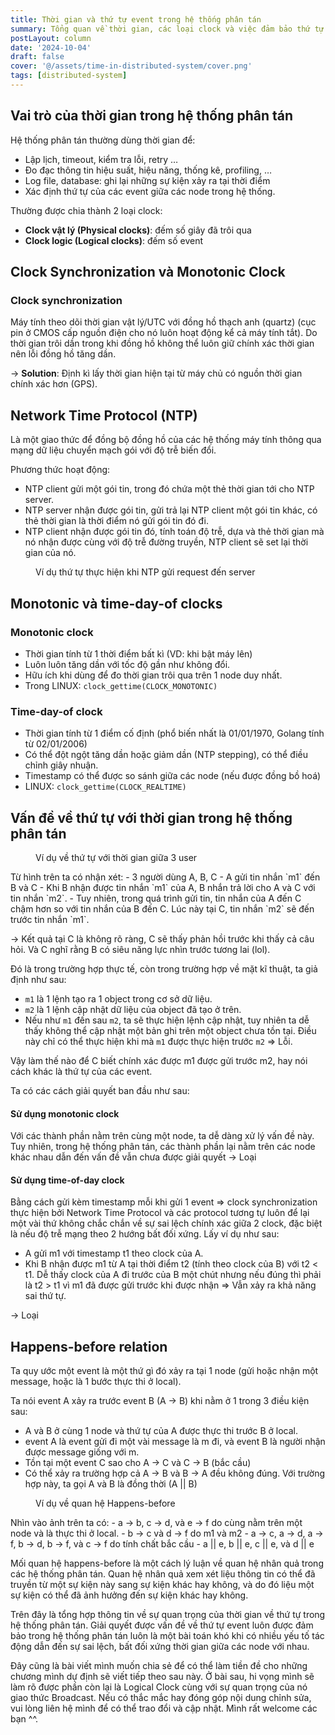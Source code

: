 ```yaml
---
title: Thời gian và thứ tự event trong hệ thống phân tán
summary: Tổng quan về thời gian, các loại clock và việc đảm bảo thứ tự trong hệ thống phân tán
postLayout: column
date: '2024-10-04'
draft: false
cover: '@/assets/time-in-distributed-system/cover.png'
tags: [distributed-system]
---
```



## Vai trò của thời gian trong hệ thống phân tán
Hệ thống phân tán thường dùng thời gian để:

- Lập lịch, timeout, kiểm tra lỗi, retry …
- Đo đạc thông tin hiệu suất, hiệu năng, thống kê, profiling, …
- Log file, database: ghi lại những sự kiện xảy ra tại thời điểm
- Xác định thứ tự của các event giữa các node trong hệ thống.

Thường được chia thành 2 loại clock:

- **Clock vật lý (Physical clocks)**: đếm số giây đã trôi qua
- **Clock logic (Logical clocks)**: đếm số event

## Clock Synchronization và Monotonic Clock
### Clock synchronization
Máy tính theo dõi thời gian vật lý/UTC với đồng hồ thạch anh (quartz) 
(cục pin ở CMOS cấp nguồn điện cho nó luôn hoạt động kể cả máy tính tắt).
Do thời gian trôi dần trong khi đồng hồ không thể luôn giữ chính xác thời gian nên lỗi đồng hồ tăng dần.

&rarr; **Solution**: Định kì lấy thời gian hiện tại từ máy chủ có nguồn thời gian chính xác hơn (GPS).

## Network Time Protocol (NTP)
Là một giao thức để đồng bộ đồng hồ của các hệ thống máy tính thông qua mạng dữ liệu chuyển mạch gói với độ trễ biến đổi.

Phương thức hoạt động:
- NTP client gửi một gói tin, trong đó chứa một thẻ thời gian tới cho NTP server.
- NTP server nhận được gói tin, gửi trả lại NTP client một gói tin khác, có thẻ thời gian là thời điểm nó gửi gói tin đó đi.
- NTP client nhận được gói tin đó, tính toán độ trễ, dựa và thẻ thời gian mà nó nhận được cùng với độ trễ đường truyền, NTP client sẽ set lại thời gian của nó.

<Figure src={ntpExample} alt="">Ví dụ thứ tự thực hiện khi NTP gửi request đến server</Figure>

## Monotonic và time-day-of clocks
### Monotonic clock
- Thời gian tính từ 1 thời điểm bất kì (VD: khi bật máy lên)
- Luôn luôn tăng dần với tốc độ gần như không đổi.
- Hữu ích khi dùng để đo thời gian trôi qua trên 1 node duy nhất.
- Trong LINUX: `clock_gettime(CLOCK_MONOTONIC)`

### Time-day-of clock
- Thời gian tính từ 1 điểm cố định (phổ biến nhất là 01/01/1970, Golang tính từ 02/01/2006)
- Có thể đột ngột tăng dần hoặc giảm dần (NTP stepping), có thể điều chỉnh giây nhuận.
- Timestamp có thể được so sánh giữa các node (nếu được đồng bồ hoá)
- LINUX: `clock_gettime(CLOCK_REALTIME)`

## Vấn đề về thứ tự với thời gian trong hệ thống phân tán
<Figure src={orderingProblem} alt="">Ví dụ về thứ tự với thời gian giữa 3 user</Figure>
Từ hình trên ta có nhận xét:
- 3 người dùng A, B, C
- A gửi tin nhắn `m1` đến B và C
- Khi B nhận được tin nhắn `m1` của A, B nhắn trả lời cho A và C với tin nhắn `m2`.
- Tuy nhiên, trong quá trình gửi tin, tin nhắn của A đến C chậm hơn so với tin nhắn của B đến C. 
Lúc này tại C, tin nhắn `m2` sẽ đến trước tin nhắn `m1`.

&rarr; Kết quả tại C là không rõ ràng, C sẽ thấy phản hồi trước khi thấy cả câu hỏi. 
Và C nghĩ rằng B có siêu năng lực nhìn trước tương lai (lol).

Đó là trong trường hợp thực tế, còn trong trường hợp về mặt kĩ thuật, ta giả định như sau:
- `m1` là 1 lệnh tạo ra 1 object trong cơ sở dữ liệu.
- `m2` là 1 lệnh cập nhật dữ liệu của object đã tạo ở trên.
- Nếu như `m1` đến sau `m2`, ta sẽ thực hiện lệnh cập nhật, tuy nhiên ta dễ thấy không thể cập nhật 
một bản ghi trên một object chưa tồn tại. Điều này chỉ có thể thực hiện khi mà `m1` được thực hiện trước `m2` ⇒ Lỗi.

Vậy làm thế nào để C biết chính xác được m1 được gửi trước m2, hay nói cách khác là thứ tự của các event.

Ta có các cách giải quyết ban đầu như sau:
#### Sử dụng monotonic clock
Với các thành phần nằm trên cùng một node, ta dễ dàng xử lý vấn đề này. Tuy nhiên, trong hệ thống phân tán,
các thành phần lại nằm trên các node khác nhau dẫn đến vấn đề vẫn chưa được giải quyết &rarr; Loại

#### Sử dụng time-of-day clock
Bằng cách gửi kèm timestamp mỗi khi gửi 1 event ⇒ clock synchronization thực hiện bởi Network Time Protocol 
và các protocol tương tự luôn để lại một vài thứ không chắc chắn về sự sai lệch chính xác giữa 2 clock, 
đặc biệt là nếu độ trễ mạng theo 2 hướng bất đối xứng. Lấy ví dụ như sau:
- A gửi m1 với timestamp t1 theo clock của A.
- Khi B nhận được m1 từ A tại thời điểm t2 (tính theo clock của B) với t2 < t1. 
Dễ thấy clock của A đi trước của B một chút nhưng nếu đúng thì phải là t2 > t1 vì m1 đã được gửi 
trước khi được nhận ⇒ Vẫn xảy ra khả năng sai thứ tự.

&rarr; Loại

## Happens-before relation
Ta quy ước một event là một thứ gì đó xảy ra tại 1 node (gửi hoặc nhận một message, hoặc là 1 bước thực thi ở local).

Ta nói event A xảy ra trước event B (A → B) khi nằm ở 1 trong 3 điều kiện sau:
- A và B ở cùng 1 node và thứ tự của A được thực thi trước B ở local.
- event A là event gửi đi một vài message là m đi, và event B là người nhận được message giống với m.
- Tồn tại một event C sao cho A → C và C → B (bắc cầu)
- Có thể xảy ra trường hợp cả A → B và B → A đều không đúng. Với trường hợp này, ta gọi A và B là đồng thời (A || B)
<Figure src={happensBeforeExample} alt="">Ví dụ về quan hệ Happens-before</Figure>
Nhìn vào ảnh trên ta có:
- a → b, c → d, và e → f do cùng nằm trên một node và là thực thi ở local.
- b → c và d → f do m1 và m2
- a → c, a → d, a → f, b → d, b → f, và c → f do tính chất bắc cầu
- a || e, b || e, c || e, và d || e

Mối quan hệ happens-before là một cách lý luận về quan hệ nhân quả trong các hệ thống phân tán.
Quan hệ nhân quả xem xét liệu thông tin có thể đã truyền từ một sự kiện này sang sự kiện khác hay không, 
và do đó liệu một sự kiện có thể đã ảnh hưởng đến sự kiện khác hay không.

Trên đây là tổng hợp thông tin về sự quan trọng của thời gian về thứ tự trong hệ thống phân tán. Giải quyết được
vấn đề về thứ tự event luôn được đảm bảo trong hệ thống phân tán luôn là một bài toán khó khi có nhiều yếu tố tác động
dẫn đến sự sai lệch, bất đối xứng thời gian giữa các node với nhau.

Đây cũng là bài viết mình muốn chia sẻ để có thể làm tiền đề cho những chương mình dự định sẽ viết tiếp theo sau này.
Ở bài sau, hi vọng mình sẽ làm rõ được phần còn lại là Logical Clock cùng với sự quan trọng của nó giao thức Broadcast.
Nếu có thắc mắc hay đóng góp nội dung chỉnh sửa, vui lòng liên hệ mình để có thể trao đổi và cập nhật. 
Mình rất welcome các bạn ^^.